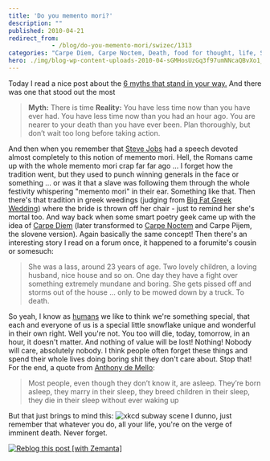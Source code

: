 ```yaml
---
title: 'Do you memento mori?'
description: ""
published: 2010-04-21
redirect_from: 
            - /blog/do-you-memento-mori/swizec/1313
categories: "Carpe Diem, Carpe Noctem, Death, food for thought, life, Steve Jobs, Uncategorized"
hero: ./img/blog-wp-content-uploads-2010-04-sGMHosUzGq3f97umNNcaQBvXo1_500.png
---
```


Today I read a nice post about the [6 myths that stand in your way.](http://laz.ly/Nc) And there was one that stood out the most

> **Myth:** There is time **Reality:** You have less time now than you have ever had. You have less time now than you had an hour ago. You are nearer to your death than you have ever been. Plan thoroughly, but don’t wait too long before taking action.

And then when you remember that [Steve Jobs](http://www.imdb.com/name/nm0423418/ "Steve Jobs") had a speech devoted almost completely to this notion of memento mori. Hell, the Romans came up with the whole memento mori crap far far ago ... I forget how the tradition went, but they used to punch winning generals in the face or something ... or was it that a slave was following them through the whole festivity whispering "memento mori" in their ear. Something like that. Then there's that tradition in greek weedings (judging from [Big Fat Greek Wedding](http://anyclip.com/my-big-fat-greek-wedding "My Big Fat Greek Wedding")) where the bride is thrown off her chair - just to remind her she's mortal too. And way back when some smart poetry geek came up with the idea of [Carpe Diem](http://en.wikipedia.org/wiki/Carpe_diem "Carpe diem") (later transformed to [Carpe Noctem](http://en.wikipedia.org/wiki/Carpe_Noctem_%28Angel_episode%29 "Carpe Noctem (Angel episode)") and Carpe Pijem, the slovene version). Again basically the same concept! Then there's an interesting story I read on a forum once, it happened to a forumite's cousin or somesuch:

> She was a lass, around 23 years of age. Two lovely children, a loving husband, nice house and so on. One day they have a fight over something extremely mundane and boring. She gets pissed off and storms out of the house ... only to be mowed down by a truck. To death.

So yeah, I know as [humans](http://en.wikipedia.org/wiki/Human "Human") we like to think we're something special, that each and everyone of us is a special little snowflake unique and wonderful in their own right. Well you're not. You too will die, today, tomorrow, in an hour, it doesn't matter. And nothing of value will be lost! Nothing! Nobody will care, absolutely nobody. I think people often forget these things and spend their whole lives doing boring shit they don't care about. Stop that! For the end, a quote from [Anthony de Mello](http://en.wikipedia.org/wiki/Anthony_de_Mello "Anthony de Mello"):

> Most people, even though they don’t know it, are asleep. They’re born asleep, they marry in their sleep, they breed children in their sleep, they die in their sleep without ever waking up

But that just brings to mind this: ![](./img/blog-wp-content-uploads-2010-04-sGMHosUzGq3f97umNNcaQBvXo1_500.png "xkcd subway scene") I dunno, just remember that whatever you do, all your life, you're on the verge of imminent death. Never forget.

[![Reblog this post \[with Zemanta\]](http://img.zemanta.com/reblog_e.png?x-id=41235a64-4632-4197-837a-31060887dedf)](http://reblog.zemanta.com/zemified/41235a64-4632-4197-837a-31060887dedf/ "Reblog this post \[with Zemanta]")
